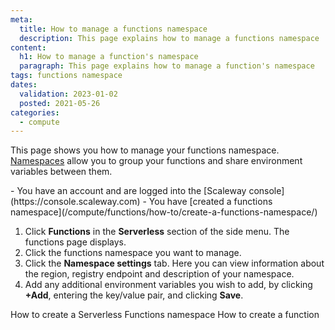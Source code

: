 ```yaml
---
meta:
  title: How to manage a functions namespace
  description: This page explains how to manage a functions namespace
content:
  h1: How to manage a function's namespace
  paragraph: This page explains how to manage a function's namespace
tags: functions namespace 
dates:
  validation: 2023-01-02
  posted: 2021-05-26
categories:
  - compute
---
```


This page shows you how to manage your functions namespace. [Namespaces](/compute/functions/concepts/#namespace) allow you to group your functions and share environment variables between them.

<Macro id="iam-requirements" />

<Message type="requirement">
  - You have an account and are logged into the [Scaleway console](https://console.scaleway.com)
  - You have [created a functions namespace](/compute/functions/how-to/create-a-functions-namespace/)
</Message>

1. Click **Functions** in the **Serverless** section of the side menu. The functions page displays.
2. Click the functions namespace you want to manage. 
3. Click the **Namespace settings** tab. Here you can view information about the region, registry endpoint and description of your namespace.
    <Lightbox src="scaleway-manage-func-namespace.webp" alt="" />
4. Add any additional environment variables you wish to add, by clicking **+Add**, entering the key/value pair, and clicking **Save**.

<Navigation>
  <PreviousButton to="/compute/functions/how-to/create-a-functions-namespace/">How to create a Serverless Functions namespace</PreviousButton>
  <NextButton to="/compute/functions/how-to/create-a-function/">How to create a function</NextButton>
</Navigation>
